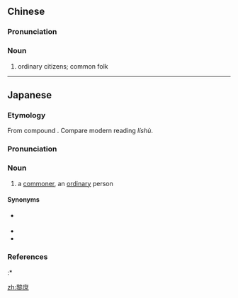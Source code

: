 ==Chinese==
{{zh-forms}}

===Pronunciation===
{{zh-pron
|m=líshù
|cat=n
}}

===Noun===
{{zh-noun}}

# {{lb|zh|literary}} ordinary citizens; common folk

----

==Japanese==
{{ja-kanjitab|yomi=o|れい|しょ}}

===Etymology===
From {{etyl|ltc|ja|sort=れいしょ}} compound {{m|zh|黎庶|tr=lej syo<sup>H</sup>|lit=black [in reference to black hair: i.e. bareheaded, i.e. not nobility] + commoner}}. Compare modern {{etyl|cmn|-}} reading ''líshù''.

===Pronunciation===
{{ja-pron|yomi=kanon|れいしょ|acc=1|acc_ref=DJR}}

===Noun===
{{ja-noun|れいしょ}}

# {{lb|ja|sort=れいしょ|uncommon}} a [[commoner]], an [[ordinary]] person {{qualifier|in contrast to the [[aristocracy]] or [[nobility]]}}

====Synonyms====
* {{ja-r|庶民|しょみん}} {{qualifier|most common}}
* {{ja-r|黎民|れいみん}}
* {{ja-r|黎元|れいげん}}

===References===
<references/>
:* {{R:Kokugo Dai Jiten}}

[[zh:黎庶]]